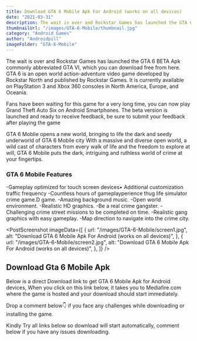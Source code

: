 ```yaml
---
title: Download GTA 6 Mobile Apk For Android (works on all devices)
date: "2021-03-31"
description: The wait is over and Rockstar Games has launched the GTA 6 BETA Apk commonly abbreviated GTA VI...
thumbnailUrl: "/images/GTA-6-Mobile/thumbnail.jpg"
category: "Android Games"
author: "Androidpill"
imageFolder: "GTA-6-Mobile"
---
```



The wait is over and Rockstar Games has launched the GTA 6 BETA Apk commonly abbreviated GTA VI, which you can download free from here. GTA 6 is an open world action-adventure video game developed by Rockstar North and published by Rockstar Games. It is currently available on PlayStation 3 and Xbox 360 consoles in North America, Europe, and Oceania.

Fans have been waiting for this game for a very long time, you can now play Grand Theft Auto Six on Android Smartphones. The beta version is launched and ready to receive feedback, be sure to submit your feedback after playing the game

GTA 6 Moblie opens a new world, bringing to life the dark and seedy underworld of GTA 6 Mobile city With a massive and diverse open world, a wild cast of characters from every walk of life and the freedom to explore at will, GTA 6 Mobile puts the dark, intriguing and ruthless world of crime at your fingertips.

<NativeBanners type={3} />

### GTA 6 Mobile Features

-Gameplay optimized for touch screen devices• Additional customization traffic frequency
-Countless hours of gameplayperience thug life simulator crime game.D game.
-Amazing background music.
-Open world environment.
-Realistic HD graphics.
-Be a real crime gangster.
-Challenging crime street missions to be completed on time.
-Realistic gang graphics with easy gameplay.
-Map direction to navigate into the crime city.

<PostScreenshot
  imageData={[
    {
      url: "/images/GTA-6-Mobile/screen1.jpg",
      alt: "Download GTA 6 Mobile Apk For Android (works on all devices)",
    },
    {
      url: "/images/GTA-6-Mobile/screen2.jpg",
      alt: "Download GTA 6 Mobile Apk For Android (works on all devices)",
    },
  ]}
/>

## Download Gta 6 Mobile Apk

Below is a direct Download link to get GTA 6 Mobile Apk for Android devices, When you click on this link below, it takes you to Mediafire.com where the game is hosted and your download should start immediately.

Drop a comment below👇 if you face any challenges while downloading or installing the game.

<DownloadLinks
  url="https://linkedprepenseprepense.com/q5qfg8veup?key=ee3100f4306f4ef023600190f239b221"
  text="DOWNLOAD LINK 1"
/>
<DownloadLinks
  url="https://www.mediafire.com/file/3k0t54rhc226mgy/GTA_6_Mobile_%2528Androidpill.com%2529.apk/file"
  text="DOWNLOAD LINK 2"
/>
<DownloadLinks
  url="https://linkedprepenseprepense.com/q5qfg8veup?key=ee3100f4306f4ef023600190f239b221"
  text="DOWNLOAD LINK 3"
/>

<p class="text-center text-sm ">
  Kindly Try all links below so download will start automatically, comment below
  if you have any issues downloading.
</p>
